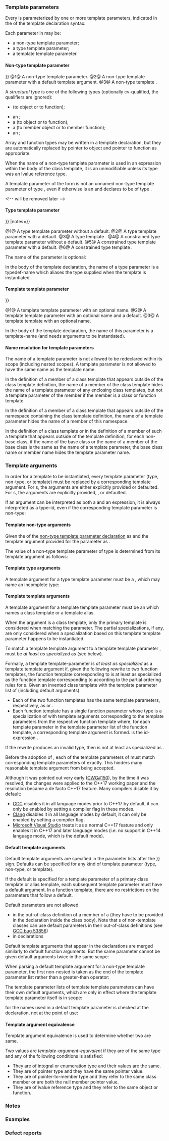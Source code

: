 {{title|Template parameters and template arguments}}
{{cpp/language/declarations/expressions/templates/navbar}}

===Template parameters===
Every {{rlp|templates|template}} is parameterized by one or more template parameters, indicated in the {{spar|parameter-list}} of the template declaration syntax:

{{sdsc begin}}
{{sdsc|num=1|{{ttb|template}} {{ttb|&lt;}} {{spar|parameter-list}} {{ttb|&gt;}} {{spar|declaration}}}}
{{sdsc|num=2|notes={{mark since c++20}}|{{ttb|template}} {{ttb|&lt;}} {{spar|parameter-list}} {{ttb|&gt;}} {{ttb|requires}} {{spar|constraint}} {{spar|declaration}}}}
{{sdsc end}}

Each parameter in {{spar|parameter-list}} may be:
* a non-type template parameter;
* a type template parameter;
* a template template parameter.

====Non-type template parameter====
{{sdsc begin}}
{{sdsc|num=1|{{spar|type}} {{spar optional|name}}}}
{{sdsc|num=2|{{spar|type}} {{spar optional|name}} {{ttb|{{=}}}} {{spar|default}}}}
{{sdsc|num=3|{{spar|type}} {{ttb|...}} {{spar optional|name}}|notes={{mark since c++11}}}}
{{sdsc end}}
@1@ A non-type template parameter.
@2@ A non-type template parameter with a default template argument.
@3@ A non-type template {{rlp|parameter pack}}.

{{par begin}}
{{par|{{spar|type}}|one of the following types:
* a structural type (see below)
{{rev begin}}
{{rev|since=c++17|
* a type that contains a {{rlp|auto|placeholder type}}
}}
{{rev|since=c++20|
* a {{rlp|class template argument deduction|placeholder for a deduced class type}}
}}
{{rev end}}}}
{{par|{{spar|name}}|the name of the non-type template parameter}}
{{par|{{spar|default}}|the [[#Default template arguments|default template argument]]}}
{{par end}}

A ''structural type'' is one of the following types (optionally cv-qualified, the qualifiers are ignored):
* {{rlp|reference#lvalue references|lvalue reference type}} (to object or to function);
* an {{rlp|type|integral type}};
* a {{rlp|pointer|pointer type}} (to object or to function);
* a {{rlp|pointer#Pointers to members|pointer to member type}} (to member object or to member function);
* an {{rlp|enum|enumeration type}};
{{rrev|since=c++11|
* {{lc|std::nullptr_t}};
}}
{{rrev|since=c++20|
* a {{rlp|type|floating-point type}};
* a {{rlp|lambda#Closure_type|lambda closure type}} whose lambda expression has no capture;
* a non-closure [[cpp/named req/LiteralType|literal class type]] with the following properties:
:* all base classes and non-static data members are public and non-mutable and
:* the types of all base classes and non-static data members are structural types or (possibly multi-dimensional) array thereof.
}}

Array and function types may be written in a template declaration, but they are automatically replaced by pointer to object and pointer to function as appropriate.

When the name of a non-type template parameter is used in an expression within the body of the class template, it is an unmodifiable {{rlp|value category|prvalue}} unless its type was an lvalue reference type{{rev inl|since=c++20|, or unless its type is a class type}}.

A template parameter of the form {{c|class Foo}} is not an unnamed non-type template parameter of type {{tt|Foo}}, even if otherwise {{c|class Foo}} is an {{rlp|elaborated type specifier}} and {{c|class Foo x;}} declares {{c|x}} to be of type {{tt|Foo}}.

{{anchor|Template parameter object}}
{{anchor|template parameter object}}&lt;!-- will be removed later --&gt;
{{rrev|since=c++20|1=
An {{rlp|identifiers|identifier}} that names a non-type template parameter of class type {{tt|T}} denotes a static storage duration object of type {{c/core|const T}}, called a ''template parameter object'', which is [[#Template argument equivalence|template-argument-equivalent]] to the corresponding template argument after it has been converted to the type of the template parameter. No two template parameter objects are template-argument-equivalent.

{{source|1=
struct A
{
    friend bool operator==(const A&amp;, const A&amp;) = default;
};

template&lt;A a&gt;
void f()
{
    &amp;a;                       // OK
    const A&amp; ra = a, &amp;rb = a; // Both bound to the same template parameter object
    assert(&amp;ra == &amp;rb);       // passes
}
}}
}}

====Type template parameter====
{{sdsc begin}}
{{sdsc|num=1|{{spar|type-parameter-key}} {{spar optional|name}}}}
{{sdsc|num=2|{{spar|type-parameter-key}} {{spar optional|name}} {{ttb|{{=}}}} {{spar|default}}}}
{{sdsc|num=3|{{spar|type-parameter-key}} {{ttb|...}} {{spar optional|name}}|notes={{mark since c++11}}}}
{{sdsc|num=4|{{spar|type-constraint}} {{spar optional|name}}|notes={{mark since c++20}}}}
{{sdsc|num=5|{{spar|type-constraint}} {{spar optional|name}} {{ttb|{{=}}}} {{spar|default}}|notes={{mark since c++20}}}}
{{sdsc|num=6|{{spar|type-constraint}} {{ttb|...}} {{spar optional|name}}|notes={{mark since c++20}}}}
{{sdsc end}}

{{par begin}}
{{par|{{spar|type-parameter-key}}|either {{ttb|typename}} or {{ttb|class}}. There is no difference between these keywords in a type template parameter declaration}}
{{par|{{spar|type-constraint}}|either the name of a {{rlp|constraints|concept}} or the name of a concept followed by a list of template arguments (in angle brackets). Either way, the concept name may be optionally qualified}}
{{par|{{spar|name}}|the name of the type template parameter}}
{{par|{{spar|default}}|the [[#Default template arguments|default template argument]]}}
{{par end}}

@1@ A type template parameter without a default.
{{source|1=
template&lt;class T&gt;
class My_vector { /* ... */ };
}}
@2@ A type template parameter with a default.
{{source|1=
template&lt;class T = void&gt;
struct My_op_functor { /* ... */ };
}}
@3@ A type template {{rlp|parameter pack}}.
{{source|1=
template&lt;typename... Ts&gt;
class My_tuple { /* ... */ };
}}
@4@ A constrained type template parameter without a default.
{{source|1=
template&lt;My_concept T&gt;
class My_constrained_vector { /* ... */ };
}}
@5@ A constrained type template parameter with a default.
{{source|1=
template&lt;My_concept T = void&gt;
class My_constrained_op_functor { /* ... */ };
}}
@6@ A constrained type template {{rlp|parameter pack}}.
{{source|1=
template&lt;My_concept... Ts&gt;
class My_constrained_tuple { /* ... */ };
}}

The name of the parameter is optional:
{{source|1=
// Declarations of the templates shown above:
template&lt;class&gt;
class My_vector;
template&lt;class = void&gt;
struct My_op_functor;
template&lt;typename...&gt;
class My_tuple;
}}

In the body of the template declaration, the name of a type parameter is a typedef-name which aliases the type supplied when the template is instantiated.

{{rrev|since=c++20|{{anchor|Constrained template parameter}}
Each constrained parameter {{tt|P}} whose {{spar|type-constraint}} is Q designating the concept {{tt|C}} introduces a {{rlp|constraints|constraint-expression}} {{tt|E}} according to the following rules:
* if {{tt|Q}} is {{tt|C}} (without an argument list),
:* if {{tt|P}} is not a parameter pack, {{tt|E}} is simply {{tt|C&amp;lt;P&gt;}}
:* otherwise, {{tt|P}} is a parameter pack, {{tt|E}} is a fold-expression {{tt|(C&amp;lt;P&gt; &amp;&amp; ...)}}
* if {{tt|Q}} is {{tt|C&amp;lt;A1,A2...,AN&gt;}}, then {{tt|E}} is {{tt|C&amp;lt;P,A1,A2,...AN&gt;}} or {{tt|(C&amp;lt;P,A1,A2,...AN&gt; &amp;&amp; ...)}}, respectively.

{{source|1=
template&lt;typename T&gt;
concept C1 = true;
template&lt;typename... Ts&gt; // variadic concept
concept C2 = true;
template&lt;typename T, typename U&gt;
concept C3 = true;

template&lt;C1 T&gt;         struct s1; // constraint-expression is C1&lt;T&gt;
template&lt;C1... T&gt;      struct s2; // constraint-expression is (C1&lt;T&gt; &amp;&amp; ...)
template&lt;C2... T&gt;      struct s3; // constraint-expression is (C2&lt;T&gt; &amp;&amp; ...)
template&lt;C3&lt;int&gt; T&gt;    struct s4; // constraint-expression is C3&lt;T, int&gt;
template&lt;C3&lt;int&gt;... T&gt; struct s5; // constraint-expression is (C3&lt;T, int&gt; &amp;&amp; ...)
}}}}

====Template template parameter====
{{sdsc begin}}
{{sdsc|num=1|{{ttb|template}} {{ttb|&lt;}} {{spar|parameter-list}} {{ttb|&gt;}} {{spar|type-parameter-key}} {{spar optional|name}}}}
{{sdsc|num=2|{{ttb|template}} {{ttb|&lt;}} {{spar|parameter-list}} {{ttb|&gt;}} {{spar|type-parameter-key}} {{spar optional|name}} {{ttb|{{=}}}} {{spar|default}}}}
{{sdsc|num=3|{{ttb|template}} {{ttb|&lt;}} {{spar|parameter-list}} {{ttb|&gt;}} {{spar|type-parameter-key}} {{ttb|...}} {{spar optional|name}}|notes={{mark since c++11}}}}
{{sdsc end}}

{{par begin}}
{{par|{{spar|type-parameter-key}}|{{ttb|class}} {{rev inl|since=c++17|or {{ttb|typename}}}}}}
{{par end}}

@1@ A template template parameter with an optional name.
@2@ A template template parameter with an optional name and a default.
@3@ A template template {{rlp|parameter pack}} with an optional name.

In the body of the template declaration, the name of this parameter is a template-name (and needs arguments to be instantiated).

{{source|1=
template&lt;typename T&gt;
class my_array {};

// two type template parameters and one template template parameter:
template&lt;typename K, typename V, template&lt;typename&gt; typename C = my_array&gt;
class Map
{
    C&lt;K&gt; key;
    C&lt;V&gt; value;
};
}}

====Name resolution for template parameters====
The name of a template parameter is not allowed to be redeclared within its scope (including nested scopes). A template parameter is not allowed to have the same name as the template name.
{{source|1=
template&lt;class T, int N&gt;
class Y
{
    int T;      // error: template parameter redeclared
    void f()
    {
        char T; // error: template parameter redeclared
    }
};

template&lt;class X&gt;
class X; // error: template parameter redeclared
}}

In the definition of a member of a class template that appears outside of the class template definition, the name of a member of the class template hides the name of a template parameter of any enclosing class templates, but not a template parameter of the member if the member is a class or function template.
{{source|1=
template&lt;class T&gt;
struct A
{
    struct B {};
    typedef void C;
    void f();

    template&lt;class U&gt;
    void g(U);
};

template&lt;class B&gt;
void A&lt;B&gt;::f()
{
    B b; // A's B, not the template parameter
}

template&lt;class B&gt;
template&lt;class C&gt;
void A&lt;B&gt;::g(C)
{
    B b; // A's B, not the template parameter
    C c; // the template parameter C, not A's C
}
}}

In the definition of a member of a class template that appears outside of the namespace containing the class template definition, the name of a template parameter hides the name of a member of this namespace.
{{source|1=
namespace N
{
    class C {};

    template&lt;class T&gt;
    class B
    {
        void f(T);
    };
}

template&lt;class C&gt;
void N::B&lt;C&gt;::f(C)
{
    C b; // C is the template parameter, not N::C
}
}}

In the definition of a class template or in the definition of a member of such a template that appears outside of the template definition, for each non-{{rlp|dependent name#Dependent types|dependent}} base class, if the name of the base class or the name of a member of the base class is the same as the name of a template parameter, the base class name or member name hides the template parameter name.
{{source|1=
struct A
{
    struct B {};
    int C;
    int Y;
};

template&lt;class B, class C&gt;
struct X : A
{
    B b; // A's B
    C b; // error: A's C isn't a type name
};
}}

===Template arguments===
In order for a template to be instantiated, every template parameter (type, non-type, or template) must be replaced by a corresponding template argument. For {{rlp|class template}}s, the arguments are either explicitly provided{{rev inl|since=c++17|, {{rlp|class template argument deduction|deduced from the initializer}}, }} or defaulted. For {{rlp|function template}}s, the arguments are explicitly provided, {{rlp|template argument deduction|deduced from the context}}, or defaulted.

If an argument can be interpreted as both a {{rlp|type-id}} and an expression, it is always interpreted as a type-id, even if the corresponding template parameter is non-type:
{{source|1=
template&lt;class T&gt;
void f(); // #1

template&lt;int I&gt;
void f(); // #2

void g()
{
    f&lt;int()&gt;(); // "int()" is both a type and an expression,
                // calls #1 because it is interpreted as a type
}
}}

====Template non-type arguments====
{{rev begin}}
{{rev|until=c++11|
The template argument that can be used with a non-type template parameter can be any {{rlp|constant expression#Manifestly constant-evaluated expressions|manifestly constant-evaluated expression}}.
}}
{{rev|since=c++11|
The template argument that can be used with a non-type template parameter can be any {{rlp|initialization#Initializers|initializer clause}}. If the initializer clause is an expression, it must be {{rlp|constant expression#Manifestly constant-evaluated expressions|manifestly constant-evaluated}}.
}}
{{rev end}}

Given the {{spar|type}} of the [[#Non-type template parameter|non-type template parameter declaration]] as {{tt|T}} and the template argument provided for the parameter as {{c|E}}.

{{rev begin}}
{{rev|since=c++26|
The invented declaration {{c|1=T x = E;}} must satisfy the semantic constraints for the definition of a {{rlp|constexpr#constexpr variable|{{c/core|constexpr}} variable}} with {{rlpsd|storage duration#Static storage duration}}.
}}
{{rev|since=c++17|
If {{tt|T}} contains a {{rlp|auto|placeholder type}}, or is a {{rlp|class template argument deduction|placeholder for a deduced class type}}, the type of the template parameter is the type deduced for the variable {{c|x}} in the invented declaration {{c|1=T x = E;}}.

If a deduced parameter type is not a [[#Non-type template parameter|structural type]], the program is ill-formed.

For non-type template parameter packs whose type uses a placeholder type, the type is independently deduced for each template argument and need not match.
}}
{{rev end}}

{{source|1=
template&lt;auto n&gt;
struct B { /* ... */ };

B&lt;5&gt; b1;   // OK: non-type template parameter type is int
B&lt;'a'&gt; b2; // OK: non-type template parameter type is char
B&lt;2.5&gt; b3; // error (until C++20): non-type template parameter type cannot be double

// C++20 deduced class type placeholder, class template arguments are deduced at the
// call site
template&lt;std::array arr&gt;
void f();

f&lt;std::array&lt;double, 8&gt;{}&gt;();

template&lt;auto...&gt;
struct C {};

C&lt;'C', 0, 2L, nullptr&gt; x; // OK
}}

The value of a non-type template parameter {{c|P}} of{{rev inl|since=c++17| (possibly deduced)}} type {{tt|T}} is determined from its template argument {{c|A}} as follows:
{{rev begin}}
{{rev|until=c++11|
* If {{c|A}} is a {{rlpsd|constant expression#Converted constant expression}} of type {{tt|T}}, the value of {{c|P}} is {{c|A}} (as converted).
* Otherwise, the program is ill-formed.
}}
{{rev|since=c++11|until=c++20|
* If {{c|A}} is an expression:
:* If {{c|A}} is a {{rlpsd|constant expression#Converted constant expression}} of type {{tt|T}}, the value of {{c|P}} is {{c|A}} (as converted).
:* Otherwise, the program is ill-formed.
* Otherwise ({{c|A}} is a braced-enclosed initializer list), a temporary variable {{c|1=constexpr T v = A;}} is introduced. The value of {{c|P}} is that of {{c|v}}.
:* The {{rlp|lifetime}} of {{c|v}} ends immediately after initializing it.
}}
{{rev|since=c++20|
* If {{tt|T}} is not a class type and {{c|A}} is an expression:
:* If {{c|A}} is a {{rlpsd|constant expression#Converted constant expression}} of type {{tt|T}}, the value of {{c|P}} is {{c|A}} (as converted).
:* Otherwise, the program is ill-formed.
* Otherwise ({{tt|T}} is a class type or {{c|A}} is a braced-enclosed initializer list), a temporary variable {{c|1=constexpr T v = A;}} is introduced. 
:* If {{tt|T}} is a class type, a [[#Template parameter object|template parameter object]] exists (which is also denoted by {{c|P}}). {{c|P}} is copy-initialized from an unspecified candidate initializer that is [[#Template argument equivalence|template-argument-equivalent]] to {{c|v}}.
::* The {{rlp|lifetime}} of {{c|v}} ends immediately after initializing it and {{c|P}}.
::* If the initialization of {{c|P}} satisfies any of the following conditions, the program is ill-formed:
:::* The initialization would be ill-formed.
:::* The {{rlp|expressions#Full-expressions|full-expression}} of an invented declarator-initializer sequence for the initialization would not be a constant expression when interpreted as a {{rlp|constant expression#Manifestly constant-evaluated expressions|manifestly constant-evaluated expression}}.
:::* The initialization would cause {{c|P}} to not be [[#Template argument equivalence|template-argument-equivalent]] to {{c|v}}.
:* Otherwise, the value of {{c|P}} is that of {{c|v}}.
}}
{{rev end}}

{{source|1=
template&lt;int i&gt;
struct C { /* ... */ };

C&lt;{42}&gt; c1; // OK

template&lt;auto n&gt;
struct B { /* ... */ };

struct J1
{
    J1* self = this;
};

B&lt;J1{}&gt; j1; // error: initialization of the template parameter object
            //        is not a constant expression

struct J2
{
    J2 *self = this;
    constexpr J2() {}
    constexpr J2(const J2&amp;) {}
};

B&lt;J2{}&gt; j2; // error: the template parameter object is not
            //        template-argument-equivalent to introduced temporary
}}

{{rev begin}}
{{rev|until=c++17|
The following limitations apply when instantiating templates that have non-type template parameters:
* For integral and arithmetic types, the template argument provided during instantiation must be a {{rlp|constant expression|converted constant expression}} of the template parameter's type (so certain implicit conversion applies).
* For pointers to objects, the template arguments have to designate the address of a complete object with static {{rlp|storage duration}} and a {{rlp|storage duration#Linkage|linkage}} (either internal or external), or a constant expression that evaluates to the appropriate null pointer{{rev inl|since=c++11| or {{lc|std::nullptr_t}}}} value.
* For pointers to functions, the valid arguments are pointers to functions with linkage (or constant expressions that evaluate to null pointer values).
* For lvalue reference parameters, the argument provided at instantiation cannot be a temporary, an unnamed lvalue, or a named lvalue with no linkage (in other words, the argument must have linkage).
* For pointers to members, the argument has to be a pointer to member expressed as {{c|&amp;Class::Member}} or a constant expression that evaluates to null pointer{{rev inl|since=c++11| or {{lc|std::nullptr_t}}}} value.

In particular, this implies that string literals, addresses of array elements, and addresses of non-static members cannot be used as template arguments to instantiate templates whose corresponding non-type template parameters are pointers to objects.
}}
{{rev|since=c++17|
Non-type template parameters of reference or pointer type {{rev inl|since=c++20|and non-static data members of reference or pointer type in a non-type template parameter of class type and its subobjects}} cannot refer to/be the address of
* a temporary object (including one created during {{rlp|reference initialization}});
* a {{rlp|string literal}};
* the result of {{rlpt|typeid}};
* the predefined variable {{c|__func__}};
* or a subobject (including non-static class member, base subobject, or array element){{rev inl|since=c++20| of one of the above}}.
}}
{{rev end}}

{{source|1=
template&lt;const int* pci&gt;
struct X {};

int ai[10];
X&lt;ai&gt; xi; // OK: array to pointer conversion and cv-qualification conversion

struct Y {};

template&lt;const Y&amp; b&gt;
struct Z {};

Y y;
Z&lt;y&gt; z;   // OK: no conversion

template&lt;int (&amp;pa)[5]&gt;
struct W {};

int b[5];
W&lt;b&gt; w;   // OK: no conversion

void f(char);
void f(int);

template&lt;void (*pf)(int)&gt;
struct A {};

A&lt;&amp;f&gt; a;  // OK: overload resolution selects f(int)
}}

{{source|1=
template&lt;class T, const char* p&gt;
class X {};

X&lt;int, "Studebaker"&gt; x1; // error: string literal as template-argument

template&lt;int* p&gt;
class X {};

int a[10];

struct S
{
    int m;
    static int s;
} s;

X&lt;&amp;a[2]&gt; x3; // error (until C++20): address of array element
X&lt;&amp;s.m&gt; x4;  // error (until C++20): address of non-static member
X&lt;&amp;s.s&gt; x5;  // OK: address of static member
X&lt;&amp;S::s&gt; x6; // OK: address of static member

template&lt;const int&amp; CRI&gt;
struct B {};

B&lt;1&gt; b2;     // error: temporary would be required for template argument
int c = 1;
B&lt;c&gt; b1;     // OK
}}

====Template type arguments====
A template argument for a type template parameter must be a {{rlp|type#Type naming|type-id}}, which may name an incomplete type:
{{source|
template&lt;typename T&gt;
class X {}; // class template

struct A;            // incomplete type
typedef struct {} B; // type alias to an unnamed type

int main()
{
    X&lt;A&gt; x1;  // OK: 'A' names a type
    X&lt;A*&gt; x2; // OK: 'A*' names a type
    X&lt;B&gt; x3;  // OK: 'B' names a type
}
}}

====Template template arguments====
A template argument for a template template parameter must be an {{rlp|identifiers#In expressions|id-expression}} which names a class template or a template alias.

When the argument is a class template, only the primary template is considered when matching the parameter. The partial specializations, if any, are only considered when a specialization based on this template template parameter happens to be instantiated.

{{source|1=
template&lt;typename T&gt; // primary template
class A { int x; };

template&lt;typename T&gt; // partial specialization
class A&lt;T*&gt; { long x; };

// class template with a template template parameter V
template&lt;template&lt;typename&gt; class V&gt;
class C
{
    V&lt;int&gt; y;  // uses the primary template
    V&lt;int*&gt; z; // uses the partial specialization
};

C&lt;A&gt; c; // c.y.x has type int, c.z.x has type long
}}

To match a template template argument {{tt|A}} to a template template parameter {{tt|P}}, {{tt|P}} must be ''at least as specialized'' as {{tt|A}} (see below).{{rev inl|since=c++11| If {{tt|P}}'s parameter list includes a {{rlp|parameter pack}}, zero or more template parameters (or parameter packs) from {{tt|A}}'s template parameter list are matched by it.}}

Formally, a template template-parameter {{tt|P}} is ''at least as specialized'' as a template template argument {{tt|A}} if, given the following rewrite to two function templates, the function template corresponding to {{tt|P}} is at least as specialized as the function template corresponding to {{tt|A}} according to the partial ordering rules for {{rlp|function template}}s. Given an invented class template {{tt|X}} with the template parameter list of {{tt|A}} (including default arguments):
* Each of the two function templates has the same template parameters, respectively, as {{tt|P}} or {{tt|A}}.
* Each function template has a single function parameter whose type is a specialization of {{tt|X}} with template arguments corresponding to the template parameters from the respective function template where, for each template parameter {{tt|PP}} in the template parameter list of the function template, a corresponding template argument {{tt|AA}} is formed.{{rev inl|since=c++11| If {{tt|PP}} declares a parameter pack, then {{tt|AA}} is the pack expansion {{tt|PP...}}; otherwise,}} {{tt|AA}} is the id-expression {{tt|PP}}.

If the rewrite produces an invalid type, then {{tt|P}} is not at least as specialized as {{tt|A}}.

{{source|1=
template&lt;typename T&gt;
struct eval;                     // primary template

template&lt;template&lt;typename, typename...&gt; class TT, typename T1, typename... Rest&gt;
struct eval&lt;TT&lt;T1, Rest...&gt;&gt; {}; // partial specialization of eval

template&lt;typename T1&gt; struct A;
template&lt;typename T1, typename T2&gt; struct B;
template&lt;int N&gt; struct C;
template&lt;typename T1, int N&gt; struct D;
template&lt;typename T1, typename T2, int N = 17&gt; struct E;

eval&lt;A&lt;int&gt;&gt; eA;        // OK: matches partial specialization of eval
eval&lt;B&lt;int, float&gt;&gt; eB; // OK: matches partial specialization of eval
eval&lt;C&lt;17&gt;&gt; eC;         // error: C does not match TT in partial specialization
                        // because TT's first parameter is a
                        // type template parameter, while 17 does not name a type
eval&lt;D&lt;int, 17&gt;&gt; eD;    // error: D does not match TT in partial specialization
                        // because TT's second parameter is a
                        // type parameter pack, while 17 does not name a type
eval&lt;E&lt;int, float&gt;&gt; eE; // error: E does not match TT in partial specialization
                        // because E's third (default) parameter is a non-type
}}

Before the adoption of {{stddoc|p0522r0}}, each of the template parameters of {{tt|A}} must match corresponding template parameters of {{tt|P}} exactly. This hinders many reasonable template argument from being accepted.

Although it was pointed out very early ([https://wg21.cmeerw.net/cwg/issue150 CWG#150]), by the time it was resolved, the changes were applied to the C++17 working paper and the resolution became a de facto C++17 feature. Many compilers disable it by default:
* [https://gcc.gnu.org/gcc-7/changes.html#cxx GCC] disables it in all language modes prior to C++17 by default, it can only be enabled by setting a compiler flag in these modes.
* [https://clang.llvm.org/cxx_status.html#p0522 Clang] disables it in all language modes by default, it can only be enabled by setting a compiler flag.
* [https://docs.microsoft.com/en-us/cpp/overview/visual-cpp-language-conformance Microsoft Visual Studio] treats it as a normal C++17 feature and only enables it in C++17 and later language modes (i.e. no support in C++14 language mode, which is the default mode).

{{source|1=
template&lt;class T&gt; class A { /* ... */ };
template&lt;class T, class U = T&gt; class B { /* ... */ };
template&lt;class... Types&gt; class C { /* ... */ };

template&lt;template&lt;class&gt; class P&gt; class X { /* ... */ };
X&lt;A&gt; xa; // OK
X&lt;B&gt; xb; // OK after P0522R0
         // Error earlier: not an exact match
X&lt;C&gt; xc; // OK after P0522R0
         // Error earlier: not an exact match

template&lt;template&lt;class...&gt; class Q&gt; class Y { /* ... */ };
Y&lt;A&gt; ya; // OK
Y&lt;B&gt; yb; // OK
Y&lt;C&gt; yc; // OK

template&lt;auto n&gt; class D { /* ... */ };   // note: C++17
template&lt;template&lt;int&gt; class R&gt; class Z { /* ... */ };
Z&lt;D&gt; zd; // OK after P0522R0: the template parameter
         // is more specialized than the template argument

template&lt;int&gt; struct SI { /* ... */ };
template&lt;template&lt;auto&gt; class&gt; void FA(); // note: C++17
FA&lt;SI&gt;(); // Error
}}

====Default template arguments====
Default template arguments are specified in the parameter lists after the {{c|{{=}}}} sign. Defaults can be specified for any kind of template parameter (type, non-type, or template){{rev inl|since=c++11|, but not to parameter packs}}.

If the default is specified for a template parameter of a primary class template{{rev inl|since=c++14|, primary variable template,}} or alias template, each subsequent template parameter must have a default argument{{rev inl|since=c++11|, except the very last one may be a template parameter pack}}. In a function template, there are no restrictions on the parameters that follow a default{{rev inl|since=c++11|, and a parameter pack may be followed by more type parameters only if they have defaults or can be deduced from the function arguments}}.

Default parameters are not allowed
* in the out-of-class definition of a member of a {{rlp|class template}} (they have to be provided in the declaration inside the class body). Note that {{rlp|member template}}s of non-template classes can use default parameters in their out-of-class definitions (see [https://gcc.gnu.org/bugzilla/show_bug.cgi?id=53856 GCC bug 53856])
* in {{rlp|friend#Template friends|friend class template}} declarations
{{rrev|until=c++11| {{mark unreviewed dr|CWG}}&lt;!-- CWG #226, but the compilers did not apply it to their C++03 mode --&gt;
* in any {{rlp|function template}} declaration or definition
}}

{{rrev|since=c++11|
On a friend function template declaration, default template arguments are allowed only if the declaration is a definition, and no other declarations of this function appear in this translation unit.
}}

Default template arguments that appear in the declarations are merged similarly to default function arguments:
{{source|1=
template&lt;typename T1, typename T2 = int&gt; class A;
template&lt;typename T1 = int, typename T2&gt; class A;

// the above is the same as the following:
template&lt;typename T1 = int, typename T2 = int&gt; class A;
}}
But the same parameter cannot be given default arguments twice in the same scope:
{{source|1=
template&lt;typename T = int&gt; class X;
template&lt;typename T = int&gt; class X {}; // error
}}

When parsing a default template argument for a non-type template parameter, the first non-nested {{c|&gt;}} is taken as the end of the template parameter list rather than a greater-than operator:

{{source|1=
template&lt;int i = 3 &gt; 4&gt;   // syntax error
class X { /* ... */ };

template&lt;int i = (3 &gt; 4)&gt; // OK
class Y { /* ... */ };
}}

The template parameter lists of template template parameters can have their own default arguments, which are only in effect where the template template parameter itself is in scope:

{{source|1=
// class template, with a type template parameter with a default
template&lt;typename T = float&gt;
struct B {};

// template template parameter T has a parameter list, which
// consists of one type template parameter with a default
template&lt;template&lt;typename = float&gt; typename T&gt;
struct A
{
    void f();
    void g();
};

// out-of-body member function template definitions

template&lt;template&lt;typename TT&gt; class T&gt;
void A&lt;T&gt;::f()
{
    T&lt;&gt; t; // error: TT has no default in scope
}

template&lt;template&lt;typename TT = char&gt; class T&gt;
void A&lt;T&gt;::g()
{
    T&lt;&gt; t; // OK: t is T&lt;char&gt;
}
}}

{{rlp|access|Member access}} for the names used in a default template parameter is checked at the declaration, not at the point of use:
{{source|1=
class B {};

template&lt;typename T&gt;
class C
{
protected:
    typedef T TT;
};

template&lt;typename U, typename V = typename U::TT&gt;
class D: public U {};

D&lt;C&lt;B&gt;&gt;* d; // error: C::TT is protected
}}

{{rrev|since=c++14|{{mark unreviewed dr|CWG|2008}}
The default template argument is implicitly instantiated when the value of that default argument is needed, except if the template is used to name a function:
{{source|1=
template&lt;typename T, typename U = int&gt;
struct S {};

S&lt;bool&gt;* p; // The default argument for U is instantiated at this point
            // the type of p is S&lt;bool, int&gt;*
}}
}}

====Template argument equivalence====
Template argument equivalence is used to determine whether two {{rlpsd|templates#Template identifiers}} are same.

Two values are ''template-argument-equivalent'' if they are of the same type and any of the following conditions is satisfied:
* They are of integral or enumeration type and their values are the same.
* They are of pointer type and they have the same pointer value.
* They are of pointer-to-member type and they refer to the same class member or are both the null member pointer value.
* They are of lvalue reference type and they refer to the same object or function.
{{rrev|since=c++11|
* They are of type {{lc|std::nullptr_t}}.
}}
{{rrev|since=c++20|
* They are of floating-point type and their values are identical.
* They are of array type (in which case the arrays must be member objects of some class/union) and their corresponding elements are template-argument-equivalent.
* They are of union type and either they both have no active member or they have the same active member and their active members are template-argument-equivalent.
* They are of a lambda closure type.
* They are of non-union class type and their corresponding direct subobjects and reference members are template-argument-equivalent.
}}

===Notes===
{{rrev|since=c++20|
In template parameters, type constraints could be used for both type and non-type parameters, depending on whether {{c/core|auto}} is present.

{{source|1=
template&lt;typename&gt;
concept C = true;

template&lt;C,     // type parameter 
         C auto // non-type parameter
        &gt;
struct S{};

S&lt;int, 0&gt; s;
}}

}}

{{ftm begin|core=1|std=1|comment=1|sort=1}}
{{ftm|value=201606L|std=C++17|__cpp_nontype_template_parameter_auto|Declaring [[#Non-type template parameter|non-type template parameters]] with {{tt|auto}}}}
{{ftm|value=201611L|std=c++17|__cpp_template_template_args|Matching of [[#Template template arguments|template template-arguments]]|dr=yes}}
{{ftm|value=201411L|std=C++17|__cpp_nontype_template_args|rowspan="2"|Allow constant evaluation for all [[#Template non-type arguments|non-type template arguments]]}}
{{ftm|value=201911L|std=C++20|-|Class types and floating-point types in [[#Non-type template parameter|non-type template parameters]]}}
{{ftm end}}

===Examples===
{{example
|code=
#include &lt;array&gt;
#include &lt;iostream&gt;
#include &lt;numeric&gt;

// simple non-type template parameter
template&lt;int N&gt;
struct S { int a[N]; };

template&lt;const char*&gt;
struct S2 {};

// complicated non-type example
template
&lt;
    char c,             // integral type
    int (&amp;ra)[5],       // lvalue reference to object (of array type)
    int (*pf)(int),     // pointer to function
    int (S&lt;10&gt;::*a)[10] // pointer to member object (of type int[10])
&gt;
struct Complicated
{
    // calls the function selected at compile time
    // and stores the result in the array selected at compile time
    void foo(char base)
    {
        ra[4] = pf(c - base);
    }
};

//  S2&lt;"fail"&gt; s2;        // error: string literal cannot be used
    char okay[] = "okay"; // static object with linkage
//  S2&lt;&amp;okay[0]&gt; s3;      // error: array element has no linkage
    S2&lt;okay&gt; s4;          // works

int a[5];
int f(int n) { return n; }

// C++20: NTTP can be a literal class type
template&lt;std::array arr&gt;
constexpr
auto sum() { return std::accumulate(arr.cbegin(), arr.cend(), 0); }

// C++20: class template arguments are deduced at the call site
static_assert(sum&lt;std::array&lt;double, 8&gt;{3, 1, 4, 1, 5, 9, 2, 6}&gt;() == 31.0);
// C++20: NTTP argument deduction and CTAD
static_assert(sum&lt;std::array{2, 7, 1, 8, 2, 8}&gt;() == 28);

int main()
{
    S&lt;10&gt; s; // s.a is an array of 10 int
    s.a[9] = 4;

    Complicated&lt;'2', a, f, &amp;S&lt;10&gt;::a&gt; c;
    c.foo('0');

    std::cout &lt;&lt; s.a[9] &lt;&lt; a[4] &lt;&lt; '\n';
}
|output=
42
}}
{{todo|more examples}}

===Defect reports===
{{dr list begin}}
{{dr list item|wg=cwg|dr=150|paper=P0522R0|std=C++98|before=template-template arguments had to match parameter&lt;br&gt;lists of template-template parameters exactly|after=more specialized&lt;br&gt;also allowed}}
{{dr list item|wg=cwg|dr=184|std=C++98|before=whether the template parameters of template template&lt;br&gt;parameters are allowed to have default arguments is unspecified|after=specification added}}
{{dr list item|wg=cwg|dr=354|std=C++98|before=null pointer values could not be non-type template arguments|after=allowed}}
{{dr list item|wg=cwg|dr=1398|std=C++11|before=template non-type arguments could not have type {{tt|std::nullptr_t}}|after=allowed}}
{{dr list item|wg=cwg|dr=1570|std=C++98|before=template non-type arguments could designate addresses of subobjects|after=not allowed}}
{{dr list item|wg=cwg|dr=1922|std=C++98|before=it was unclear whether a class template whose name is an&lt;br&gt;injected-class-name can use the default arguments in prior declarations|after=allowed}}
{{dr list item|wg=cwg|dr=2032|std=C++14|before=for variable templates, there was no restriction on the template&lt;br&gt;parameters after a template parameter with a default argument|after=apply the same restriction&lt;br&gt;as on class templates&lt;br&gt;and alias templates}}
{{dr list item|wg=cwg|dr=2542|std=C++20|before=it was unclear whether the closure type is structural|after=it is not structural}}
{{dr list item|wg=cwg|dr=2845|std=C++20|before=the closure type was not structural|after=it is structural&lt;br&gt;if capture-less}}
{{dr list item|paper=P2308R1|std=C++11&lt;br&gt;C++20|before=1. list-initialization was not allowed for&lt;br&gt;{{nbsp|4}}non-type template arguments (C++11)&lt;br&gt;2. it was unclear how non-type template&lt;br&gt;{{nbsp|4}}parameters of class types are initialized (C++20)|after=1. allowed&lt;br&gt;2. made clear}}
{{dr list end}}

{{langlinks|es|ja|ru|zh}}